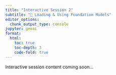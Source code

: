 ```yaml
---
title: "Interactive Session 2"
subtitle: "🤗 Loading & Using Foundation Models"
editor_options: 
  chunk_output_type: console
jupyter: geoai
format:
  html:
    toc: true
    toc-depth: 3
    code-fold: true
---
```


Interactive session content coming soon...
